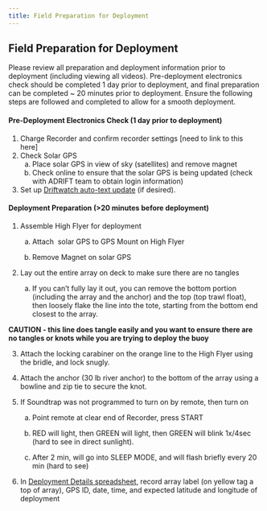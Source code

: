 ```yaml
---
title: Field Preparation for Deployment
---
```


## Field Preparation for Deployment

Please review all preparation and deployment information prior to deployment (including viewing all videos). Pre-deployment electronics check should be completed 1 day prior to deployment, and final preparation can be completed \~ 20 minutes prior to deployment. Ensure the following steps are followed and completed to allow for a smooth deployment. 

#### Pre-Deployment Electronics Check (1 day prior to deployment)

1.  Charge Recorder and confirm recorder settings \[need to link to this here\]
2.  Check Solar GPS
    a.  Place solar GPS in view of sky (satellites) and remove magnet
    b.  Check online to ensure that the solar GPS is being updated (check with ADRIFT team to obtain login information)
3.  Set up [Driftwatch auto-text update](https://docs.google.com/document/d/14DPPevLic-eq7T-xDFIfYuWoUlQUnH5uYbt_GjEbWDA/edit?usp=sharing) (if desired). 

#### Deployment Preparation (\>20 minutes before deployment)

1.  Assemble High Flyer for deployment

    a.  Attach  solar GPS to GPS Mount on High Flyer

    b.  Remove Magnet on solar GPS

2.  Lay out the entire array on deck to make sure there are no tangles

    a.  If you can't fully lay it out, you can remove the bottom portion (including the array and the anchor) and the top (top trawl float), then loosely flake the line into the tote, starting from the bottom end closest to the array. 

:::{.callout-note}
**CAUTION - this line does tangle easily and you want to ensure there are no tangles or knots while you are trying to deploy the buoy**
:::

3.  Attach the locking carabiner on the orange line to the High Flyer using the bridle, and lock snugly. 

4.  Attach the anchor (30 lb river anchor) to the bottom of the array using a bowline and zip tie to secure the knot.

5.  If Soundtrap was not programmed to turn on by remote, then turn on 

    a.  Point remote at clear end of Recorder, press START

    b.  RED will light, then GREEN will light, then GREEN will blink 1x/4sec (hard to see in direct sunlight).

    c.  After 2 min, will go into SLEEP MODE, and will flash briefly every 20 min (hard to see)

6.  In [Deployment Details spreadsheet](https://docs.google.com/spreadsheets/d/10bxlwfVOe1LFfj69B_YddxcA0V14m7codYwgD2YncFk/edit?usp=sharing), record array label (on yellow tag a top of array), GPS ID, date, time, and expected latitude and longitude of deployment
